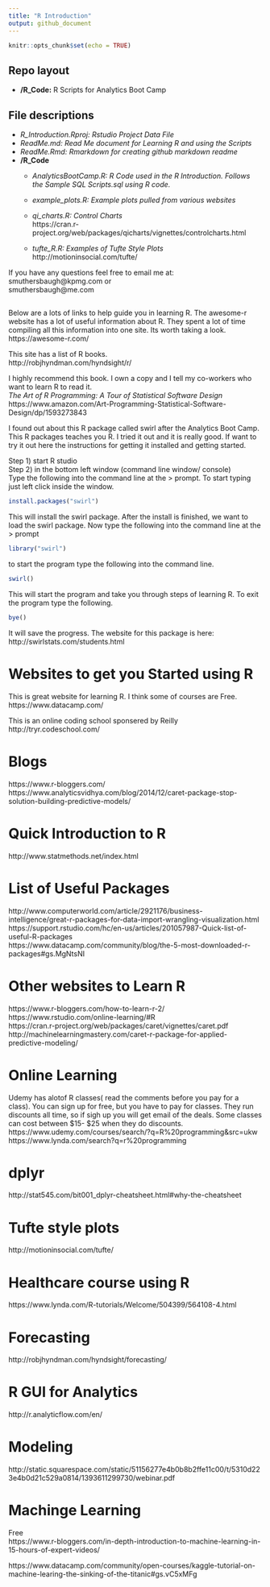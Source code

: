 ```yaml
---
title: "R Introduction"
output: github_document
---
```


```r
knitr::opts_chunk$set(echo = TRUE)
```
## Repo layout
* **/R_Code:** R Scripts for Analytics Boot Camp
    
## File descriptions
* *R_Introduction.Rproj: Rstudio Project Data File*
* *ReadMe.md: Read Me document for Learning R and using the Scripts*
* *ReadMe.Rmd: Rmarkdown for creating github markdown readme*
* **/R_Code** 
    * *AnalyticsBootCamp.R: R Code used in the R Introduction. Follows the Sample SQL Scripts.sql using R code.*
    * *example_plots.R: Example plots pulled from various websites*
    * *qi_charts.R: Control Charts*  
      https://cran.r-project.org/web/packages/qicharts/vignettes/controlcharts.html
      
    * *tufte_R.R: Examples of Tufte Style Plots*  
      http://motioninsocial.com/tufte/  
    
If you have any questions feel free to email me at:
smuthersbaugh@kpmg.com or  
smuthersbaugh@me.com  

## 
Below are a lots of links to help guide you in learning R.
The awesome-r website has a lot of useful information about R. They spent a lot of time compiling all this information into one site. Its worth taking a look. 
https://awesome-r.com/  

This site has a list of R books.  
http://robjhyndman.com/hyndsight/r/  

I highly recommend this book. I own a copy and I tell my co-workers who want to learn R to read it.  
*The Art of R Programming: A Tour of Statistical Software Design*  
https://www.amazon.com/Art-Programming-Statistical-Software-Design/dp/1593273843  


I found out about this R package called swirl after the Analytics Boot Camp. This R packages teaches you R. I tried it out and it is really good. If want to try it out here the instructions for getting it installed and getting started.

Step 1) start R studio  
Step 2) in the bottom left window (command line window/ console)  
Type the following into the command line at the > prompt. To start typing just left click inside the window.  
```r
install.packages("swirl")
```
This will install the swirl package. After the install is finished, we want to load the swirl package. Now type the following into the command line at the > prompt
```r
library("swirl")
```
to start the program type the following into the command line.
```r
swirl()
```
This will start the program and take you through steps of learning R.
To exit the program type the following.
```r
bye()
```
It will save the progress.
The website for this package is here:  
http://swirlstats.com/students.html  


# Websites to get you Started using R   
This is great website for learning R. I think some of courses are Free.  
https://www.datacamp.com/  

This is an online coding school sponsered by Reilly  
http://tryr.codeschool.com/ 


# Blogs  
https://www.r-bloggers.com/  
https://www.analyticsvidhya.com/blog/2014/12/caret-package-stop-solution-building-predictive-models/  

# Quick Introduction to R  
http://www.statmethods.net/index.html  

# List of Useful Packages    
http://www.computerworld.com/article/2921176/business-intelligence/great-r-packages-for-data-import-wrangling-visualization.html  
https://support.rstudio.com/hc/en-us/articles/201057987-Quick-list-of-useful-R-packages  
https://www.datacamp.com/community/blog/the-5-most-downloaded-r-packages#gs.MgNtsNI  


# Other websites to Learn R
https://www.r-bloggers.com/how-to-learn-r-2/  
https://www.rstudio.com/online-learning/#R  
https://cran.r-project.org/web/packages/caret/vignettes/caret.pdf  
http://machinelearningmastery.com/caret-r-package-for-applied-predictive-modeling/  

# Online Learning 
Udemy has  alotof R classes( read the comments before you pay for a class). You can sign up for free, but you have to pay for classes.
They run discounts all time, so if sigh up you will get email of the deals.
Some classes can cost between $15- $25 when they do discounts.  
https://www.udemy.com/courses/search/?q=R%20programming&src=ukw   
https://www.lynda.com/search?q=r%20programming  
 
# dplyr   
http://stat545.com/bit001_dplyr-cheatsheet.html#why-the-cheatsheet  

# Tufte style plots  
http://motioninsocial.com/tufte/  

# Healthcare course using R  
https://www.lynda.com/R-tutorials/Welcome/504399/564108-4.html

# Forecasting
http://robjhyndman.com/hyndsight/forecasting/  
  
# R GUI for Analytics  
http://r.analyticflow.com/en/

# Modeling
http://static.squarespace.com/static/51156277e4b0b8b2ffe11c00/t/5310d223e4b0d21c529a0814/1393611299730/webinar.pdf

# Machinge Learning  
Free  
https://www.r-bloggers.com/in-depth-introduction-to-machine-learning-in-15-hours-of-expert-videos/  

https://www.datacamp.com/community/open-courses/kaggle-tutorial-on-machine-learing-the-sinking-of-the-titanic#gs.vC5xMFg
